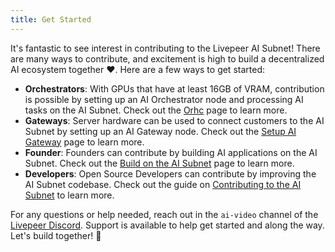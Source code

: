 ```yaml
---
title: Get Started
---
```


It's fantastic to see interest in contributing to the Livepeer AI Subnet! There
are many ways to contribute, and excitement is high to build a decentralized AI
ecosystem together ❤️. Here are a few ways to get started:

- **Orchestrators**: With GPUs that have at least 16GB of VRAM, contribution is
  possible by setting up an AI Orchestrator node and processing AI tasks on the
  AI Subnet. Check out the [Orhc](/ai/orchestrators/get-started) page to learn
  more.
- **Gateways**: Server hardware can be used to connect customers to the AI
  Subnet by setting up an AI Gateway node. Check out the
  [Setup AI Gateway](/ai/gateways/setup-gateway) page to learn more.
- **Founder**: Founders can contribute by building AI applications on the AI
  Subnet. Check out the [Build on the AI Subnet](/ai/builders) page to learn
  more.
- **Developers**: Open Source Developers can contribute by improving the AI
  Subnet codebase. Check out the guide on
  [Contributing to the AI Subnet](/ai/contribute-to-ai-subnet) to learn more.

For any questions or help needed, reach out in the `ai-video` channel of the
[Livepeer Discord](https://discord.gg/7w2R6v). Support is available to help get
started and along the way. Let's build together! 🚀

